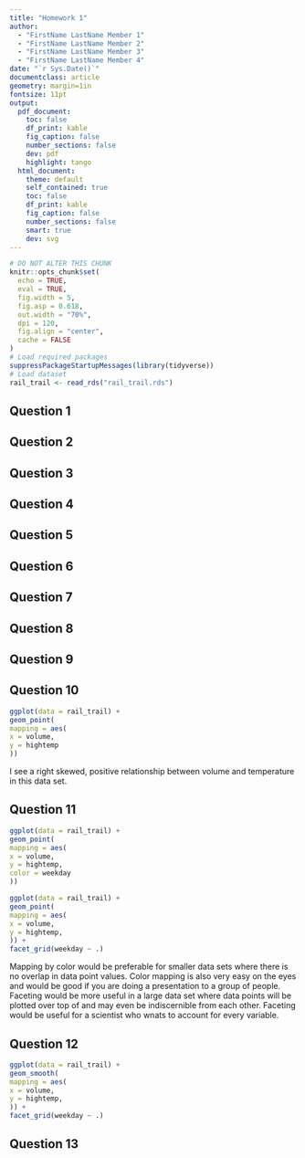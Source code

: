 ```yaml
---
title: "Homework 1"
author:
  - "FirstName LastName Member 1"
  - "FirstName LastName Member 2"
  - "FirstName LastName Member 3"
  - "FirstName LastName Member 4"
date: "`r Sys.Date()`"
documentclass: article
geometry: margin=1in
fontsize: 11pt
output:
  pdf_document:
    toc: false
    df_print: kable
    fig_caption: false
    number_sections: false
    dev: pdf
    highlight: tango
  html_document:
    theme: default
    self_contained: true
    toc: false
    df_print: kable
    fig_caption: false
    number_sections: false
    smart: true
    dev: svg
---
```


```r
# DO NOT ALTER THIS CHUNK
knitr::opts_chunk$set(
  echo = TRUE,
  eval = TRUE,
  fig.width = 5,
  fig.asp = 0.618,
  out.width = "70%",
  dpi = 120,
  fig.align = "center",
  cache = FALSE
)
# Load required packages
suppressPackageStartupMessages(library(tidyverse))
# Load dataset
rail_trail <- read_rds("rail_trail.rds")
```

## Question 1




## Question 2




## Question 3




## Question 4




## Question 5




## Question 6




## Question 7




## Question 8




## Question 9




## Question 10
```r
ggplot(data = rail_trail) +
geom_point(
mapping = aes(
x = volume, 
y = hightemp
))
```

I see a right skewed, positive relationship between volume and temperature in this data set.

## Question 11

```r
ggplot(data = rail_trail) +
geom_point(
mapping = aes(
x = volume, 
y = hightemp,
color = weekday
))
```

```r
ggplot(data = rail_trail) +
geom_point(
mapping = aes(
x = volume, 
y = hightemp,
)) +
facet_grid(weekday ~ .)
```

Mapping by color would be preferable for smaller data sets where there is no overlap in data point values. Color mapping is also very easy on the eyes and would be good if you are doing a presentation to a group of people. Faceting would be more useful in a large data set where data points will be plotted over top of and may even be indiscernible from each other. Faceting would be useful for a scientist who wnats to account for every variable.

## Question 12

```r
ggplot(data = rail_trail) +
geom_smooth(
mapping = aes(
x = volume, 
y = hightemp,
)) +
facet_grid(weekday ~ .)
```


## Question 13




